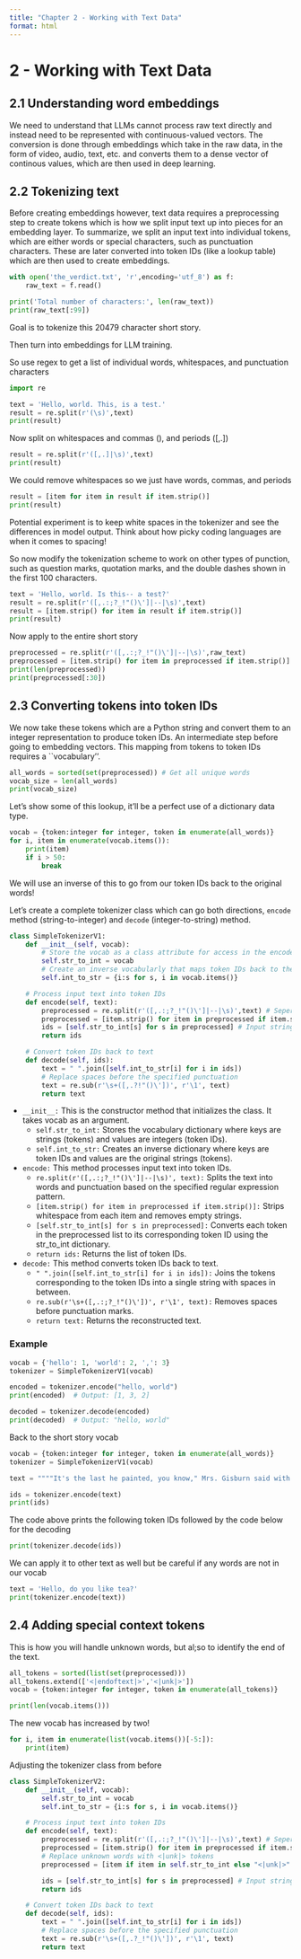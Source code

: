 ```yaml
---
title: "Chapter 2 - Working with Text Data"
format: html
---
```


# 2 - Working with Text Data

## 2.1 Understanding word embeddings
We need to understand that LLMs cannot process raw text directly and instead need to be represented with continuous-valued vectors. The conversion is done through embeddings which take in the raw data, in the form of video, audio, text, etc. and converts them to a dense vector of continous values, which are then used in deep learning.

## 2.2 Tokenizing text
Before creating embeddings however, text data requires a preprocessing step to create tokens which is how we split input text up into pieces for an embedding layer. To summarize, we split an input text into individual tokens, which are either words or special characters, such as punctuation characters. These are later converted into token IDs (like a lookup table) which are then used to create embeddings. 
```python
with open('the_verdict.txt', 'r',encoding='utf_8') as f:
    raw_text = f.read()

print('Total number of characters:', len(raw_text))
print(raw_text[:99])
```

Goal is to tokenize this 20479 character short story. 

Then turn into embeddings for LLM training. 

So use regex to get a list of individual words, whitespaces, and punctuation characters
```python
import re

text = 'Hello, world. This, is a test.'
result = re.split(r'(\s)',text)
print(result)
```

Now split on whitespaces and commas (\s), and periods ([,.])
```python
result = re.split(r'([,.]|\s)',text)
print(result)
```

We could remove whitespaces so we just have words, commas, and periods
```python
result = [item for item in result if item.strip()]
print(result)
```

:::{.callout-note}
Potential experiment is to keep white spaces in the tokenizer and see the differences in model output. Think about how picky coding languages are when it comes to spacing!
:::

So now modify the tokenization scheme to work on other types of punction, such as question marks, quotation marks, and the double dashes shown in the first 100 characters. 

```python
text = 'Hello, world. Is this-- a test?'
result = re.split(r'([,.:;?_!"()\']|--|\s)',text)
result = [item.strip() for item in result if item.strip()]
print(result)
```

Now apply to the entire short story
```python
preprocessed = re.split(r'([,.:;?_!"()\']|--|\s)',raw_text)
preprocessed = [item.strip() for item in preprocessed if item.strip()]
print(len(preprocessed))
print(preprocessed[:30])
```

## 2.3 Converting tokens into token IDs
We now take these tokens which are a Python string and convert them to an integer representation to produce token IDs. An intermediate step before going to embedding vectors. This mapping from tokens to token IDs requires a ``vocabulary''. 

```python
all_words = sorted(set(preprocessed)) # Get all unique words
vocab_size = len(all_words)
print(vocab_size)
```

Let's show some of this lookup, it'll be a perfect use of a dictionary data type. 
```python
vocab = {token:integer for integer, token in enumerate(all_words)}
for i, item in enumerate(vocab.items()):
    print(item)
    if i > 50:
        break
```

:::{.callout-tip}
We will use an inverse of this to go from our token IDs back to the original words!
:::

Let's create a complete tokenizer class which can go both directions, `encode` method (string-to-integer) and `decode` (integer-to-string) method. 

```python
class SimpleTokenizerV1:
    def __init__(self, vocab):
        # Store the vocab as a class attribute for access in the encode and decode methods
        self.str_to_int = vocab
        # Create an inverse vocabularly that maps token IDs back to the original text tokens
        self.int_to_str = {i:s for s, i in vocab.items()}

    # Process input text into token IDs
    def encode(self, text):
        preprocessed = re.split(r'([,.:;?_!"()\']|--|\s)',text) # Seperate words/punctution
        preprocessed = [item.strip() for item in preprocessed if item.strip()] # Remove white space
        ids = [self.str_to_int[s] for s in preprocessed] # Input string and get key from vocab dict
        return ids

    # Convert token IDs back to text
    def decode(self, ids):
        text = " ".join([self.int_to_str[i] for i in ids])
        # Replace spaces before the specified punctuation
        text = re.sub(r'\s+([,.?!"()\'])', r'\1', text)
        return text

```

* `__init__: ` This is the constructor method that initializes the class. It takes vocab as an argument.
    +  `self.str_to_int:`  Stores the vocabulary dictionary where keys are strings (tokens) and values are integers (token IDs).
    + `self.int_to_str:` Creates an inverse dictionary where keys are token IDs and values are the original strings (tokens).

* `encode:` This method processes input text into token IDs.
    + `re.split(r'([,.:;?_!"()\']|--|\s)', text):` Splits the text into words and punctuation based on the specified regular expression pattern.
    + `[item.strip() for item in preprocessed if item.strip()]:` Strips whitespace from each item and removes empty strings.
    + `[self.str_to_int[s] for s in preprocessed]:` Converts each token in the preprocessed list to its corresponding token ID using the str_to_int dictionary.
    + `return ids:` Returns the list of token IDs.

*  `decode:` This method converts token IDs back to text.
    + `" ".join([self.int_to_str[i] for i in ids]):` Joins the tokens corresponding to the token IDs into a single string with spaces in between.
    + `re.sub(r'\s+([,.:;?_!"()\'])', r'\1', text):` Removes spaces before punctuation marks.
    + `return text:` Returns the reconstructed text.

### Example 
```python
vocab = {'hello': 1, 'world': 2, ',': 3}
tokenizer = SimpleTokenizerV1(vocab)

encoded = tokenizer.encode("hello, world")
print(encoded)  # Output: [1, 3, 2]

decoded = tokenizer.decode(encoded)
print(decoded)  # Output: "hello, world"
```

Back to the short story vocab

```python
vocab = {token:integer for integer, token in enumerate(all_words)}
tokenizer = SimpleTokenizerV1(vocab)

text = """"It's the last he painted, you know," Mrs. Gisburn said with pardonable pride."""

ids = tokenizer.encode(text)
print(ids)
```

The code above prints the following token IDs followed by the code below for the decoding

```python
print(tokenizer.decode(ids))
```

We can apply it to other text as well but be careful if any words are not in our vocab
```python
text = 'Hello, do you like tea?'
print(tokenizer.encode(text))
```


## 2.4 Adding special context tokens
This is how you will handle unknown words, but al;so to identify the end of the text. 
```python
all_tokens = sorted(list(set(preprocessed)))
all_tokens.extend(['<|endoftext|>','<|unk|>'])
vocab = {token:integer for integer, token in enumerate(all_tokens)}

print(len(vocab.items()))
```

The new vocab has increased by two!
```python
for i, item in enumerate(list(vocab.items())[-5:]):
    print(item)
```

Adjusting the tokenizer class from before

```python
class SimpleTokenizerV2:
    def __init__(self, vocab):
        self.str_to_int = vocab
        self.int_to_str = {i:s for s, i in vocab.items()}

    # Process input text into token IDs
    def encode(self, text):
        preprocessed = re.split(r'([,.:;?_!"()\']|--|\s)',text) # Seperate words/punctution
        preprocessed = [item.strip() for item in preprocessed if item.strip()] # Remove white space
        # Replace unknown words with <|unk|> tokens
        preprocessed = [item if item in self.str_to_int else "<|unk|>" for item in preprocessed] 

        ids = [self.str_to_int[s] for s in preprocessed] # Input string and get key from vocab dict
        return ids

    # Convert token IDs back to text
    def decode(self, ids):
        text = " ".join([self.int_to_str[i] for i in ids])
        # Replace spaces before the specified punctuation
        text = re.sub(r'\s+([,.?_!"()\'])', r'\1', text)
        return text
```